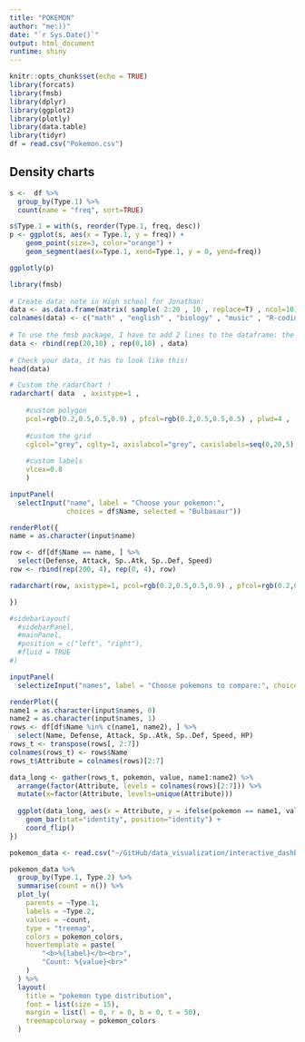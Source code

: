 ```yaml
---
title: "POKEMON"
author: "me:))"
date: "`r Sys.Date()`"
output: html_document
runtime: shiny
---
```


```r
knitr::opts_chunk$set(echo = TRUE)
library(forcats)
library(fmsb)
library(dplyr)
library(ggplot2)
library(plotly)
library(data.table)
library(tidyr)
df = read.csv("Pokemon.csv")
```


## Density charts

```r
s <-  df %>%
  group_by(Type.1) %>%
  count(name = "freq", sort=TRUE)

s$Type.1 = with(s, reorder(Type.1, freq, desc))
p <- ggplot(s, aes(x = Type.1, y = freq)) +
    geom_point(size=3, color="orange") +
    geom_segment(aes(x=Type.1, xend=Type.1, y = 0, yend=freq))

ggplotly(p)
```

```r
library(fmsb)
 
# Create data: note in High school for Jonathan:
data <- as.data.frame(matrix( sample( 2:20 , 10 , replace=T) , ncol=10))
colnames(data) <- c("math" , "english" , "biology" , "music" , "R-coding", "data-viz" , "french" , "physic", "statistic", "sport" )
 
# To use the fmsb package, I have to add 2 lines to the dataframe: the max and min of each topic to show on the plot!
data <- rbind(rep(20,10) , rep(0,10) , data)
 
# Check your data, it has to look like this!
head(data)

# Custom the radarChart !
radarchart( data  , axistype=1 , 
 
    #custom polygon
    pcol=rgb(0.2,0.5,0.5,0.9) , pfcol=rgb(0.2,0.5,0.5,0.5) , plwd=4 , 
 
    #custom the grid
    cglcol="grey", cglty=1, axislabcol="grey", caxislabels=seq(0,20,5), cglwd=0.8,
 
    #custom labels
    vlcex=0.8 
    )

```

```r

inputPanel(
  selectInput("name", label = "Choose your pokemon:",
              choices = df$Name, selected = "Bulbasaur"))

renderPlot({
name = as.character(input$name)

row <- df[df$Name == name, ] %>%
  select(Defense, Attack, Sp..Atk, Sp..Def, Speed)
row <- rbind(rep(200, 4), rep(0, 4), row)

radarchart(row, axistype=1, pcol=rgb(0.2,0.5,0.5,0.9) , pfcol=rgb(0.2,0.5,0.5,0.5), plwd=3, cglcol="grey", cglty=1, axislabcol="grey", caxislabels=seq(0, 200, 50), cglwd=0.8)

})
```

```r
#sidebarLayout(
  #sidebarPanel,
  #mainPanel,
  #position = c("left", "right"),
  #fluid = TRUE
#)

inputPanel(
  selectizeInput("names", label = "Choose pokemons to compare:", choices = df$Name, selected = NULL, options = list(maxItems = 2, placeholder = "Choose 2 pokemons")))

renderPlot({
name1 = as.character(input$names, 0)
name2 = as.character(input$names, 1)
rows <- df[df$Name %in% c(name1, name2), ] %>%
  select(Name, Defense, Attack, Sp..Atk, Sp..Def, Speed, HP)
rows_t <- transpose(rows[, 2:7])  
colnames(rows_t) <- rows$Name
rows_t$Attribute = colnames(rows)[2:7]

data_long <- gather(rows_t, pokemon, value, name1:name2) %>%
  arrange(factor(Attribute, levels = colnames(rows)[2:7])) %>% 
  mutate(x=factor(Attribute, levels=unique(Attribute)))
  
  ggplot(data_long, aes(x = Attribute, y = ifelse(pokemon == name1, value, -value), fill = pokemon)) +
    geom_bar(stat="identity", position="identity") +
    coord_flip()
})


```



```r
pokemon_data <- read.csv("~/GitHub/data_visualization/interactive_dashboard/Pokemon.csv")

pokemon_data %>%
  group_by(Type.1, Type.2) %>%
  summarise(count = n()) %>%
  plot_ly(
    parents = ~Type.1,
    labels = ~Type.2,
    values = ~count,
    type = "treemap",
    colors = pokemon_colors,
    hovertemplate = paste(
        "<b>%{label}</b><br>",
        "Count: %{value}<br>"
    )
  ) %>%
  layout(
    title = "pokemon type distribution",
    font = list(size = 15),
    margin = list(l = 0, r = 0, b = 0, t = 50),
    treemapcolorway = pokemon_colors
  )
```